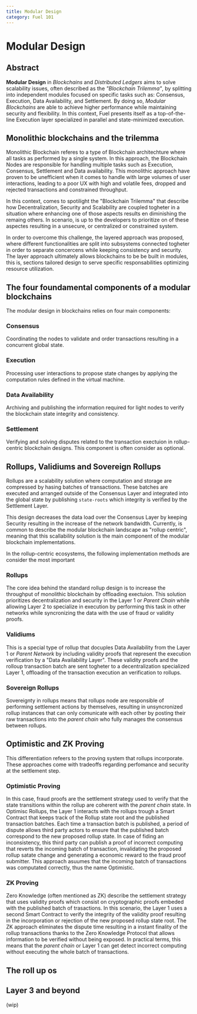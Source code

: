 ---
title: Modular Design
category: Fuel 101
---

# Modular Design

## Abstract

__Modular Design__ in _Blockchains_ and _Distributed Ledgers_ aims to solve scalability issues, often described as the _"Blockchain Trilemma"_, by splitting into independent modules focused on specific tasks such as: Consensus, Execution, Data Availability, and Settlement. By doing so, _Modular Blockchains_ are able to achieve higher performance while maintaining security and flexibility. In this context, Fuel presents itself as a top-of-the-line Execution layer specialized in parallel and state-minimized execution.

## Monolithic blockchains and the trilemma

Monolithic Blockchain referes to a type of Blockchain architechture where all tasks as performed by a single system. In this approach, the Blockchain Nodes are responsible for handling multiple tasks such as Execution, Consensus, Settlement and Data availability. This monolithic approach have proven to be unefficient when it comes to handle with large volumes of user interactions, leading to a poor UX with high and volatile fees, dropped and rejected transactions and constrained throughput.

In this context, comes to spotilight the "Blockchain Trilemma" that describe how Decentralization, Security and Scalability are coupled togheter in a situation where enhancing one of those aspects results en diminishing the remaing others. In scenario, is up to the developers to prioritize on of these aspectes resulting in a unsecure, or centralized or constrained system.

In order to overcome this challenge, the layered approach was proposed, where different functionalities are split into subsystems connected togheter in order to separate concercens while keeping consistency and security. The layer approach ultimately allows blockchains to be be built in modules, this is, sections tailored design to serve specific responsabilities optimizing resource utilization.

## The four foundamental components of a modular blockchains

The modular design in blockchains relies on four main components:

### Consensus

Coordinating the nodes to validate and order transactions resulting in a concurrent global state.

### Execution

Processing user interactions to propose state changes by applying the computation rules defined in the virtual machine.

### Data Availability

Archiving and publishing the information required for light nodes to verify the blockchain state integrity and consistency.

### Settlement

Verifying and solving disputes related to the transaction exectuion in rollup-centric blockchain designs. This component is often consider as optional.

## Rollups, Validiums and Sovereign Rollups

Rollups are a scalability solution where computation and storage are compressed by hasing batches of transactions. These batches are executed and arranged outside of the Consensus Layer and integrated into the global state by publishing `state-roots` which integrity is verified by the Settlement Layer.

This design decreases the data load over the Consensus Layer by keeping Security resulting in the increase of the network bandwidth. Currently, is common to describe the modular blockchain landscape as "rollup centric", meaning that this scallability solution is the main component of the modular blockchain implementations.

In the rollup-centric ecosystems, the following implementation methods are consider the most important

### Rollups

The core idea behind the standard rollup design is to increase the throughput of monolithic blockchain by offloading exectuion. This solution prioritizes decentralization and security in the Layer 1 or _Parent Chain_ while allowing Layer 2 to specialize in execution by performing this task in other networks while syncronizing the data with the use of fraud or validity proofs.

### Validiums

This is a special type of rollup that docuples Data Availability from the Layer 1 or _Parent Network_ by including validity proofs that represent the execution verification by a "Data Availability Layer". These validity proofs and the rolloup transaction batch are sent togheter to a decentralization specialized Layer 1, offloading of the transaction execution an verification to rollups.

### Sovereign Rollups

Sovereignty in rollups means that rollups node are responsible of performing settlement actions by themselves, resulting in unsyncronized rollup instances that can only comunicate with each other by posting their raw transactions into the _parent chain_ who fully manages the consensus between rollups. 

## Optimistic and ZK Proving

This differentiation refeers to the proving system that rollups incorporate. These approaches come with tradeoffs regarding perfomance and security at the settlement step.

### Optimistic Proving

In this case, fraud proofs are the settlement strategy used to verify that the state transitions within the rollup are coherent with the _parent chain_ state. In Optimisc Rollups, the Layer 1 interacts with the rollups trough a Smart Contract that keeps track of the Rollup state root and the published transaction batches. Each time a transaction batch is published, a period of dispute allows third party actors to ensure that the published batch correspond to the new proposed rollup state. In case of fiding an inconsistency, this third party can publish a proof of incorrect computing that reverts the incoming batch of transaction, invalidating the proposed rollup satate change and generating a economic reward to the fraud proof submitter. This approach asuumes that the incoming batch of transactions was computated correctly, thus the name Optimistic.

### ZK Proving

Zero Knowledge (often mentioned as ZK) describe the settlement strategy that uses validity proofs which consist on cryptographic proofs embeded with the published batch of trasactions. In this scenario, the Layer 1 uses a second Smart Contract to verify the integrity of the validity proof resulting in the incorporation or rejection of the new proposed rollup state root. The ZK approach eliminates the dispute time resulting in a instant finality of the rollup transactions thanks to the Zero Knowledge Protocol that allows information to be verified without being exposed. In practical terms, this means that the _parent chain_ or Layer 1 can get detect incorrect computing without executing the whole batch of transactions. 

## The roll up os

## Layer 3 and beyond

(wip)
